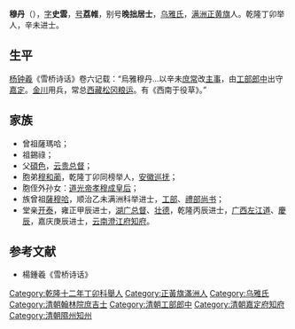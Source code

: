 '''穆丹'''（{{bd|1721年| |1773年}}），[[字|字]]'''史雲'''，[[号|号]]'''荔帷'''，别号'''晚拙居士'''，[[乌雅氏|乌雅氏]]，[[满洲正黄旗|满洲正黄旗]]人。乾隆丁卯举人，辛未进士。

==生平==
[[杨钟羲|杨钟羲]]《雪桥诗话》卷六记载：“烏雅穆丹...以辛未[[庶常|庶常]]改[[主事|主事]]，由[[工部郎中|工部郎中]]出守[[嘉定|嘉定]]。[[金川|金川]]用兵，常总[[西藏|西藏]][[松冈|松冈]][[粮运|粮运]]。有《西南于役草》。”

==家族==
*曾祖薩瑪哈；
*祖錫祿；
*父[[碩色|碩色]]，[[云贵总督|云贵总督]]；
*胞弟[[穆和蔺|穆和蔺]]，乾隆丁卯同榜举人，[[安徽巡抚|安徽巡抚]]；
*胞侄外孙女：[[道光帝|道光帝]][[孝穆成皇后|孝穆成皇后]]；
*族曾祖[[薩穆哈|薩穆哈]]，顺治乙未满洲科举进士，[[工部|工部]]、[[禮部|禮部]][[尚书|尚书]]；
*堂亲[[开泰_(乌雅氏)|开泰]]，雍正甲辰进士，[[湖广总督|湖广总督]]、[[壮德|壮德]]，乾隆丙辰进士，[[广西|广西]][[左江道|左江道]]、[[慶辰|慶辰]]，嘉庆庚辰进士，[[云南|云南]][[澄江府|澄江府]][[知府|知府]]。

==参考文献==
*楊鍾羲《雪桥诗话》
{{乾隆十六年辛未科殿試金榜}}
[[Category:乾隆十二年丁卯科舉人|Category:乾隆十二年丁卯科舉人]]
[[Category:正黃旗滿洲人|Category:正黃旗滿洲人]]
[[Category:乌雅氏|Category:乌雅氏]]
[[Category:清朝翰林院庶吉士|Category:清朝翰林院庶吉士]]
[[Category:清朝工部郎中|Category:清朝工部郎中]]
[[Category:清朝嘉定府知府|Category:清朝嘉定府知府]]
[[Category:清朝隰州知州|Category:清朝隰州知州]]